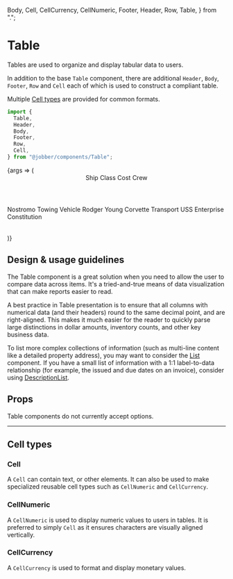  Body,
  Cell,
  CellCurrency,
  CellNumeric,
  Footer,
  Header,
  Row,
  Table,
} from ".";

<Meta title="Components/Lists and Tables/Table" component={Table} />

# Table

Tables are used to organize and display tabular data to users.

In addition to the base `Table` component, there are additional `Header`,
`Body`, `Footer`, `Row` and `Cell` each of which is used to construct a
compliant table.

Multiple [Cell types](#cell-types) are provided for common formats.

```ts
import {
  Table,
  Header,
  Body,
  Footer,
  Row,
  Cell,
} from "@jobber/components/Table";
```

<Canvas>
  <Story name="Table">
    {args => (
      <Table {...args}>
        <Header>
          <Cell>Ship</Cell>
          <Cell>Class</Cell>
          <Cell align="right">Cost</Cell>
          <Cell align="right">Crew</Cell>
        </Header>
        <Body>
          <Row>
            <Cell>Nostromo</Cell>
            <Cell>Towing Vehicle</Cell>
            <CellCurrency value={42000000} />
            <CellNumeric value={7} />
          </Row>
          <Row>
            <Cell>Rodger Young</Cell>
            <Cell>Corvette Transport</Cell>
            <Cell />
            <CellNumeric value={200} />
          </Row>
          <Row>
            <Cell>USS Enterprise</Cell>
            <Cell>Constitution</Cell>
            <Cell />
            <CellNumeric value={205} />
          </Row>
        </Body>
        <Footer>
          <Cell />
          <Cell />
          <Cell />
          <CellNumeric value={412} />
        </Footer>
      </Table>
    )}
  </Story>
</Canvas>

## Design & usage guidelines

The Table component is a great solution when you need to allow the user to
compare data across items. It's a tried-and-true means of data visualization
that can make reports easier to read.

A best practice in Table presentation is to ensure that all columns with
numerical data (and their headers) round to the same decimal point, and are
right-aligned. This makes it much easier for the reader to quickly parse large
distinctions in dollar amounts, inventory counts, and other key business data.

To list more complex collections of information (such as multi-line content like
a detailed property address), you may want to consider the
[List](../?path=/docs/components-lists-and-tables-list--list) component. If you
have a small list of information with a 1:1 label-to-data relationship (for
example, the issued and due dates on an invoice), consider using
[DescriptionList](../?path=/docs/components-lists-and-tables-descriptionlist--description-list).

## Props

Table components do not currently accept options.

---

## Cell types

### Cell

A `Cell` can contain text, or other elements. It can also be used to make
specialized reusable cell types such as `CellNumeric` and `CellCurrency`.

<ArgsTable of={Cell} />

### CellNumeric

A `CellNumeric` is used to display numeric values to users in tables. It is
preferred to simply `Cell` as it ensures characters are visually aligned
vertically.

<ArgsTable of={CellNumeric} />

### CellCurrency

A `CellCurrency` is used to format and display monetary values.

<ArgsTable of={CellCurrency} />
